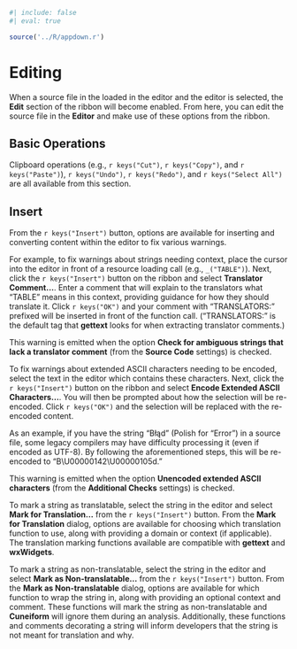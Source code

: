 ```r
#| include: false
#| eval: true

source('../R/appdown.r')
```

# Editing

When a source file in the loaded in the editor and the editor is selected, the **Edit** section of the ribbon will become enabled.
From here, you can edit the source file in the **Editor** and make use of these options from the ribbon.

## Basic Operations

Clipboard operations (e.g., `r keys("Cut")`, `r keys("Copy")`, and `r keys("Paste")`), `r keys("Undo")`, `r keys("Redo")`, and `r keys("Select All")` are all available from this section.

## Insert

From the `r keys("Insert")` button, options are available for inserting and converting content within the editor to fix various warnings.

For example, to fix warnings about strings needing context, place the cursor into the editor in front of a resource loading call (e.g., `_("TABLE")`).
Next, click the `r keys("Insert")` button on the ribbon and select **Translator Comment...**.
Enter a comment that will explain to the translators what "TABLE" means in this context, providing guidance for how they should translate it.
Click `r keys("OK")` and your comment with "TRANSLATORS: " prefixed will be inserted in front of the function call.
("TRANSLATORS: " is the default tag that **gettext** looks for when extracting translator comments.)

::: {.notesection data-latex=""}
This warning is emitted when the option **Check for ambiguous strings that lack a translator comment** (from the **Source Code** settings) is checked.
:::

To fix warnings about extended ASCII characters needing to be encoded, select the text in the editor which contains these characters.
Next, click the `r keys("Insert")` button on the ribbon and select **Encode Extended ASCII Characters...**.
You will then be prompted about how the selection will be re-encoded.
Click `r keys("OK")` and the selection will be replaced with the re-encoded content.

As an example, if you have the string "Błąd" (Polish for "Error") in a source file, some legacy compilers may have difficulty processing it (even if encoded as UTF-8).
By following the aforementioned steps, this will be re-encoded to "B\\U00000142\\U00000105d."

::: {.notesection data-latex=""}
This warning is emitted when the option **Unencoded extended ASCII characters** (from the **Additional Checks** settings) is checked.
:::

To mark a string as translatable, select the string in the editor and select **Mark for Translation...** from the `r keys("Insert")` button.
From the **Mark for Translation** dialog, options are available for choosing which translation function to use, along with providing a domain or context (if applicable).
The translation marking functions available are compatible with **gettext** and **wxWidgets**.

To mark a string as non-translatable, select the string in the editor and select **Mark as Non-translatable...** from the `r keys("Insert")` button.
From the **Mark as Non-translatable** dialog, options are available for which function to wrap the string in, along with providing an optional context and comment.
These functions will mark the string as non-translatable and **Cuneiform** will ignore them during an analysis.
Additionally, these functions and comments decorating a string will inform developers that the string is not meant for translation and why.